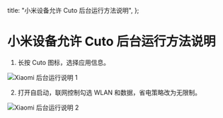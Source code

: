   title: "小米设备允许 Cuto 后台运行方法说明",
};

# 小米设备允许 Cuto 后台运行方法说明

1. 长按 Cuto 图标，选择应用信息。

![Xiaomi 后台运行说明 1](/assets/article/xiaomibackground1.webp)

2. 打开自启动，联网控制勾选 WLAN 和数据，省电策略改为无限制。

![Xiaomi 后台运行说明 2](/assets/article/xiaomibackground2.webp)
